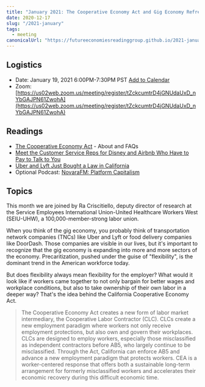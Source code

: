 ```yaml
---
title: "January 2021: The Cooperative Economy Act and Gig Economy Refresher"
date: 2020-12-17
slug: "/2021-january"
tags:
  - meeting
canonicalUrl: "https://futureeconomiesreadinggroup.github.io/2021-january"
---
```


## Logistics
* Date: January 19, 2021 6:00PM-7:30PM PST [Add to Calendar](https://calendar.google.com/event?action=TEMPLATE&tmeid=N2VoZHI5cjc5a2p0YWpobmhvOHJ0Zm1uNWMgamFzb24ucHJhZG9AbQ&tmsrc=jason.prado%40gmail.com)
* Zoom: [https://us02web.zoom.us/meeting/register/tZckcumtrD4jGNUdaUxD_nYbGAJPN61ZwohA](https://us02web.zoom.us/meeting/register/tZckcumtrD4jGNUdaUxD_nYbGAJPN61ZwohA)


## Readings

* [The Cooperative Economy Act](https://www.cooperativeeconomyact.org/) - About and FAQs
* [Meet the Customer Service Reps for Disney and Airbnb Who Have to Pay to Talk to You](https://www.propublica.org/article/meet-the-customer-service-reps-for-disney-and-airbnb-who-have-to-pay-to-talk-to-you)
* [Uber and Lyft Just Bought a Law in California](https://www.curbed.com/2020/11/california-uber-lyft-prop-22.html)
* Optional Podcast: [NovaraFM: Platform Capitalism](https://soundcloud.com/novaramedia/novarafm-platform-capitalism)


## Topics

This month we are joined by Ra Criscitiello, deputy director of research at the
Service Employees International Union-United Healthcare Workers West (SEIU-UHW),
a 100,000-member-strong labor union.

When you think of the gig economy, you probably think of transportation network
companies (TNCs) like Uber and Lyft or food delivery companies like DoorDash.
Those companies are visible in our lives, but it's important to recognize that
the gig economy is expanding into more and more sectors of the economy.
Precaritization, pushed under the guise of "flexibility", is the dominant trend
in the American workforce today.

But does flexibility always mean flexibility for the employer? What would it
look like if workers came together to not only bargain for better wages and
workplace conditions, but also to take ownership of their own labor in a deeper
way? That's the idea behind the California Cooperative Economy Act.

> The Cooperative Economy Act creates a new form of labor market intermediary,
> the Cooperative Labor Contractor (CLC). CLCs create a new employment paradigm
> where workers not only receive employment protections, but also own and govern
> their workplaces. CLCs are designed to employ workers, especially those
> misclassified as independent contractors before AB5, who largely continue to
> be misclassified. Through the Act, California can enforce AB5 and advance a
> new employment paradigm that protects workers. CEA is a worker-centered
> response that offers both a sustainable long-term arrangement for formerly
> misclassified workers and accelerates their economic recovery during this
> difficult economic time.
